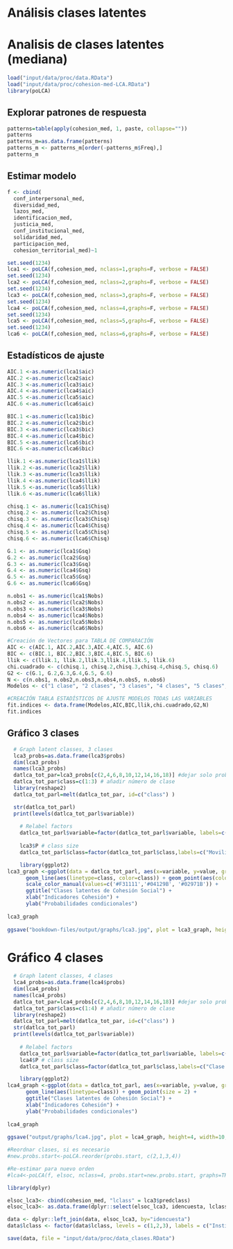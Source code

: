 # Análisis clases latentes #
############################

# Analisis de clases latentes (mediana)

```{r}
load("input/data/proc/data.RData")
load("input/data/proc/cohesion-med-LCA.RData")
library(poLCA)
```

## Explorar patrones de respuesta
```{r, include = FALSE}
patterns=table(apply(cohesion_med, 1, paste, collapse=""))
patterns
patterns_m=as.data.frame(patterns)
patterns_m <- patterns_m[order(-patterns_m$Freq),] 
patterns_m
```

## Estimar modelo
```{r}
f <- cbind(
  conf_interpersonal_med, 
  diversidad_med,
  lazos_med,
  identificacion_med,
  justicia_med,
  conf_institucional_med, 
  solidaridad_med, 
  participacion_med,
  cohesion_territorial_med)~1

set.seed(1234)
lca1 <- poLCA(f,cohesion_med, nclass=1,graphs=F, verbose = FALSE)
set.seed(1234)
lca2 <- poLCA(f,cohesion_med, nclass=2,graphs=F, verbose = FALSE)
set.seed(1234)
lca3 <- poLCA(f,cohesion_med, nclass=3,graphs=F, verbose = FALSE)
set.seed(1234)
lca4 <- poLCA(f,cohesion_med, nclass=4,graphs=F, verbose = FALSE)
set.seed(1234)
lca5 <- poLCA(f,cohesion_med, nclass=5,graphs=F, verbose = FALSE)
set.seed(1234)
lca6 <- poLCA(f,cohesion_med, nclass=6,graphs=F, verbose = FALSE)

```

##  Estadísticos de ajuste
```{r}
AIC.1 <-as.numeric(lca1$aic)
AIC.2 <-as.numeric(lca2$aic)
AIC.3 <-as.numeric(lca3$aic)
AIC.4 <-as.numeric(lca4$aic)
AIC.5 <-as.numeric(lca5$aic)
AIC.6 <-as.numeric(lca6$aic)

BIC.1 <-as.numeric(lca1$bic)
BIC.2 <-as.numeric(lca2$bic)
BIC.3 <-as.numeric(lca3$bic)
BIC.4 <-as.numeric(lca4$bic)
BIC.5 <-as.numeric(lca5$bic)
BIC.6 <-as.numeric(lca6$bic)

llik.1 <-as.numeric(lca1$llik)
llik.2 <-as.numeric(lca2$llik)
llik.3 <-as.numeric(lca3$llik)
llik.4 <-as.numeric(lca4$llik)
llik.5 <-as.numeric(lca5$llik)
llik.6 <-as.numeric(lca6$llik)

chisq.1 <- as.numeric(lca1$Chisq)
chisq.2 <- as.numeric(lca2$Chisq)
chisq.3 <- as.numeric(lca3$Chisq)
chisq.4 <- as.numeric(lca4$Chisq)
chisq.5 <- as.numeric(lca5$Chisq)
chisq.6 <- as.numeric(lca6$Chisq)

G.1 <- as.numeric(lca1$Gsq)
G.2 <- as.numeric(lca2$Gsq)
G.3 <- as.numeric(lca3$Gsq)
G.4 <- as.numeric(lca4$Gsq)
G.5 <- as.numeric(lca5$Gsq)
G.6 <- as.numeric(lca6$Gsq)

n.obs1 <- as.numeric(lca1$Nobs)
n.obs2 <- as.numeric(lca2$Nobs)
n.obs3 <- as.numeric(lca3$Nobs)
n.obs4 <- as.numeric(lca4$Nobs)
n.obs5 <- as.numeric(lca5$Nobs)
n.obs6 <- as.numeric(lca6$Nobs)

#Creación de Vectores para TABLA DE COMPARACIÓN
AIC <- c(AIC.1, AIC.2,AIC.3,AIC.4,AIC.5, AIC.6)
BIC <- c(BIC.1, BIC.2,BIC.3,BIC.4,BIC.5, BIC.6)
llik <- c(llik.1, llik.2,llik.3,llik.4,llik.5, llik.6)
chi.cuadrado <- c(chisq.1, chisq.2,chisq.3,chisq.4,chisq.5, chisq.6)
G2 <- c(G.1, G.2,G.3,G.4,G.5, G.6)
N <- c(n.obs1, n.obs2,n.obs3,n.obs4,n.obs5, n.obs6)
Modelos <- c("1 clase", "2 clases", "3 clases", "4 clases", "5 clases", "6 clases")

#CREACIÓN TABLA ESTADÍSTICOS DE AJUSTE MODELOS TODAS LAS VARIABLES
fit.indices <- data.frame(Modelos,AIC,BIC,llik,chi.cuadrado,G2,N)
fit.indices
```

## Gráfico 3 clases

```{r, fig.width=10, fig.height=4}


  # Graph latent classes, 3 clases
  lca3_probs=as.data.frame(lca3$probs)
  dim(lca3_probs)
  names(lca3_probs)
  datlca_tot_par=lca3_probs[c(2,4,6,8,10,12,14,16,18)] #dejar solo prob "si"
  datlca_tot_par$class=c(1:3) # añadir número de clase
  library(reshape2)
  datlca_tot_parl=melt(datlca_tot_par, id=c("class") )

  str(datlca_tot_parl)
  print(levels(datlca_tot_parl$variable))
  
    # Relabel factors
    datlca_tot_parl$variable=factor(datlca_tot_parl$variable, labels=c("Confianza", "Diversidad", "Lazos", "Identificación", "Justicia", "Conf. Instituciones", "Territorial",  "Solidaridad", "Participación"))
    
    lca3$P # class size
    datlca_tot_parl$class=factor(datlca_tot_parl$class,labels=c("Movilizados (42%)", "Institucionales (32%)", "Atomizados (26%)"))

    library(ggplot2)
lca3_graph <-ggplot(data = datlca_tot_parl, aes(x=variable, y=value, group=class, shape=class)) + 
      geom_line(aes(linetype=class, color=class)) + geom_point(aes(colour=class),size = 3) +
      scale_color_manual(values=c('#F31111','#04129B', '#02971B')) +
      ggtitle("Clases latentes de Cohesión Social") + 
      xlab("Indicadores Cohesión") + 
      ylab("Probabilidades condicionales")
    
lca3_graph
    
ggsave("bookdown-files/output/graphs/lca3.jpg", plot = lca3_graph, height=4, width=10, units="in", dpi=350 )

```


# Gráfico 4 clases

```{r, fig.width=10, fig.height=4 }
  # Graph latent classes, 4 clases
  lca4_probs=as.data.frame(lca4$probs)
  dim(lca4_probs)
  names(lca4_probs)
  datlca_tot_par=lca4_probs[c(2,4,6,8,10,12,14,16,18)] #dejar solo prob "si"
  datlca_tot_par$class=c(1:4) # añadir número de clase
  library(reshape2)
  datlca_tot_parl=melt(datlca_tot_par, id=c("class") )
  str(datlca_tot_parl)
  print(levels(datlca_tot_parl$variable))
  
    # Relabel factors
    datlca_tot_parl$variable=factor(datlca_tot_parl$variable, labels=c("Confianza", "Diversidad", "Lazos", "Identificación", "Justicia", "Conf. Instituciones","Solidaridad", "Participación", "Vecinal"))
    lca4$P # class size
    datlca_tot_parl$class=factor(datlca_tot_parl$class,labels=c("Clase 1 (25%)", "Clase 2 (21%)", "Clase 3 (28%)", "Clase 4 (26%)"))

    library(ggplot2)
lca4_graph <-ggplot(data = datlca_tot_parl, aes(x=variable, y=value, group=class, shape=class)) + 
      geom_line(aes(linetype=class)) + geom_point(size = 2) +
      ggtitle("Clases latentes de Cohesión Social") + 
      xlab("Indicadores Cohesión") + 
      ylab("Probabilidades condicionales")
    
lca4_graph
    
ggsave("output/graphs/lca4.jpg", plot = lca4_graph, height=4, width=10, units="in", dpi=350 )

#Reordnar clases, si es necesario
#new.probs.start<-poLCA.reorder(probs.start, c(2,1,3,4))

#Re-estimar para nuevo orden
#lca4<-poLCA(f, elsoc, nclass=4, probs.start=new.probs.start, graphs=TRUE, na.rm=TRUE)
```


```{r}
library(dplyr)

elsoc_lca3<- cbind(cohesion_med, "lclass" = lca3$predclass)
elsoc_lca3<- as.data.frame(dplyr::select(elsoc_lca3, idencuesta, lclass))

data <- dplyr::left_join(data, elsoc_lca3, by="idencuesta")
data$lclass <- factor(data$lclass, levels = c(1,2,3), labels = c("Institucional", "Movilizado", "Atomizado"))

save(data, file = "input/data/proc/data_clases.RData")
```


